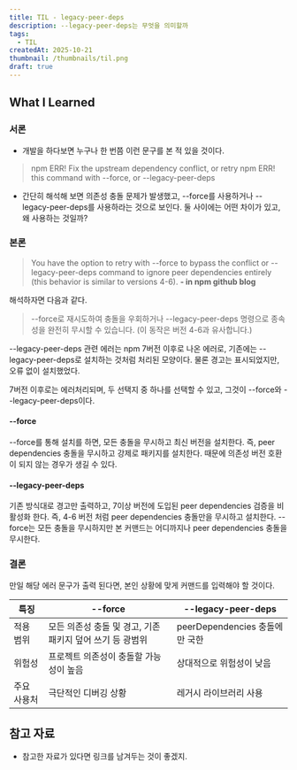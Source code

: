 ```yaml
---
title: TIL - legacy-peer-deps
description: --legacy-peer-deps는 무엇을 의미할까
tags:
  - TIL
createdAt: 2025-10-21
thumbnail: /thumbnails/til.png
draft: true
---
```

## What I Learned

### 서론

- 개발을 하다보면 누구나 한 번쯤 이런 문구를 본 적 있을 것이다.
>npm ERR! Fix the upstream dependency conflict, or retry
>npm ERR! this command with --force, or --legacy-peer-deps
- 간단히 해석해 보면 의존성 충돌 문제가 발생했고, --force를 사용하거나 --legacy-peer-deps를 사용하라는 것으로 보인다. 둘 사이에는 어떤 차이가 있고, 왜 사용하는 것일까?

### 본론

>You have the option to retry with --force to bypass the conflict or --legacy-peer-deps command to ignore peer dependencies entirely (this behavior is similar to versions 4-6). **- in npm github blog**

해석하자면 다음과 같다.

>--force로 재시도하여 충돌을 우회하거나 --legacy-peer-deps 명령으로 종속성을 완전히 무시할 수 있습니다. (이 동작은 버전 4-6과 유사합니다.)

--legacy-peer-deps 관련 에러는 npm 7버전 이후로 나온 에러로, 기존에는 --legacy-peer-deps로 설치하는 것처럼 처리된 모양이다. 물론 경고는 표시되었지만, 오류 없이 설치했었다. 

7버전 이후로는 에러처리되며, 두 선택지 중 하나를 선택할 수 있고, 그것이 --force와 --legacy-peer-deps이다. 
#### --force
--force를 통해 설치를 하면, 모든 충돌을 무시하고 최신 버전을 설치한다. 즉, peer dependencies 충돌을 무시하고 강제로 패키지를 설치한다. 때문에 의존성 버전 호환이 되지 않는 경우가 생길 수 있다.

#### --legacy-peer-deps
기존 방식대로 경고만 출력하고, 7이상 버전에 도입된 peer dependencies 검증을 비활성화 한다. 즉, 4-6 버전 처럼 peer dependencies 충돌만을 무시하고 설치한다. --force는 모든 충돌을 무시하지만 본 커맨드는 어디까지나 peer dependencies 충돌을 무시한다.


### 결론

만일 해당 에러 문구가 출력 된다면, 본인 상황에 맞게 커맨드를 입력해야 할 것이다.


| 특징     | --force                            | --legacy-peer-deps       |
| ------ | ---------------------------------- | ------------------------ |
| 적용 범위  | 모든 의존성 충돌 및 경고, 기존 패키지 덮어 쓰기 등 광범위 | peerDependencies 충돌에만 국한 |
| 위험성    | 프로젝트 의존성이 충돌할 가능성이 높음              | 상대적으로 위험성이 낮음            |
| 주요 사용처 | 극단적인 디버깅 상황                        | 레거시 라이브러리 사용             |




## 참고 자료

- 참고한 자료가 있다면 링크를 남겨두는 것이 좋겠지.
